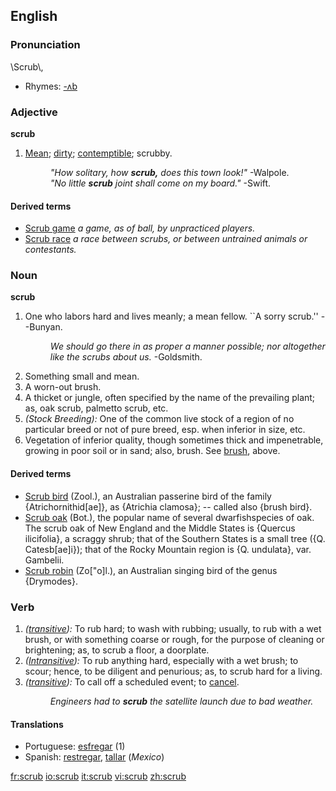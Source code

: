 ==English==

===Pronunciation===
\Scrub\,
*Rhymes: [[Rhymes:English:-ʌb|-ʌb]]

===Adjective===
'''scrub'''
# [[Mean]]; [[dirty]]; [[contemptible]]; scrubby.
#:''"How solitary, how '''scrub,''' does this town look!"''  -Walpole.
#:''"No little '''scrub''' joint shall come on my board."''  -Swift.

====Derived terms====
*[[Scrub game]] ''a game, as of ball, by unpracticed players.''
*[[Scrub race]] ''a race between scrubs, or between untrained animals or contestants.''

===Noun=== 
'''scrub'''
# One who labors hard and lives meanly; a mean fellow. ``A sorry scrub.'' --Bunyan.
#:''We should go there in as proper a manner possible; nor altogether like the scrubs about us.''  -Goldsmith.
# Something small and mean.
# A worn-out brush.
# A thicket or jungle, often specified by the name of the prevailing plant; as, oak scrub, palmetto scrub, etc.
# ''(Stock Breeding):'' One of the common live stock of a region of no particular breed or not of pure breed, esp. when inferior in size, etc. {{US}}
# Vegetation of inferior quality, though sometimes thick and impenetrable,  growing in poor soil or in sand; also, brush. See [[brush]], above.

====Derived terms====
*[[Scrub bird]] (Zool.), an Australian passerine bird of the family {Atrichornithid[ae]}, as {Atrichia clamosa}; -- called also {brush bird}.
*[[Scrub oak]] (Bot.), the popular name of several dwarfishspecies of oak. The scrub oak of New England and the Middle States is {Quercus ilicifolia}, a scraggy shrub; that of the Southern States is a small tree ({Q. Catesb[ae]i}); that of the Rocky Mountain region is {Q. undulata}, var. Gambelii.
*[[Scrub robin]] (Zo["o]l.), an Australian singing bird of the  genus {Drymodes}.

===Verb===
{{en-verb|scrub|b|ing}}

# ''([[transitive]]):'' To rub hard; to wash with rubbing; usually, to rub with a wet brush, or with something coarse or rough, for the purpose of cleaning or brightening; as, to scrub a floor, a doorplate.
# ''([[Intransitive]]):'' To rub anything hard, especially with a wet brush; to scour; hence, to be diligent and penurious; as, to scrub hard for a living.
# ''([[transitive]]):'' To call off a scheduled event; to [[cancel]].
#: ''Engineers had to '''scrub''' the satellite launch due to bad weather.''

====Translations====
*Portuguese: [[esfregar]] (1)
*Spanish: [[restregar]], [[tallar]] (''Mexico'')

[[fr:scrub]]
[[io:scrub]]
[[it:scrub]]
[[vi:scrub]]
[[zh:scrub]]